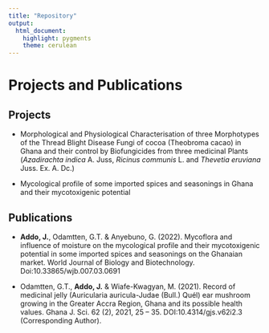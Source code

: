 ---
title: "Repository"
output: 
  html_document: 
    highlight: pygments
    theme: cerulean
---

# Projects and Publications

## Projects

* Morphological and Physiological Characterisation of three Morphotypes of the Thread Blight Disease Fungi of cocoa (Theobroma cacao) in Ghana and their control by Biofungicides from three medicinal Plants (*Azadirachta indica* A. Juss, *Ricinus communis* L. and *Thevetia eruviana* Juss. Ex. A. Dc.)

* Mycological profile of some imported spices and seasonings in 
Ghana and their mycotoxigenic potential


## Publications
* **Addo, J.**, Odamtten, G.T. & Anyebuno, G. (2022). Mycoflora and 
influence of moisture on the mycological profile and their mycotoxigenic 
potential in some imported spices and seasonings on the Ghanaian 
market. World Journal of Biology and Biotechnology. 
Doi:10.33865/wjb.007.03.0691

* Odamtten, G.T., **Addo, J.** & Wiafe-Kwagyan, M. (2021). Record 
of medicinal jelly (Auricularia auricula-Judae (Bull.) Quél) ear 
mushroom growing in the Greater Accra Region, Ghana and its 
possible health values. Ghana J. Sci. 62 (2), 2021, 25 – 35. 
DOI:10.4314/gjs.v62i2.3 (Corresponding Author).


